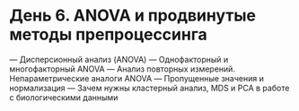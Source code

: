 # День 6. ANOVA и продвинутые методы препроцессинга

— Дисперсионный анализ (ANOVA)
— Однофакторный и многофакторный ANOVA
— Анализ повторных измерений. Непараметрические аналоги ANOVA
— Пропущенные значения и нормализация
— Зачем нужны кластерный анализ, MDS и PCA в работе с биологическими данными